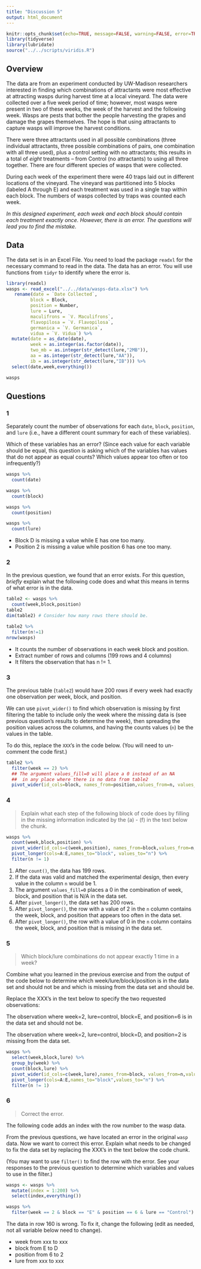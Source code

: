 ```yaml
---
title: "Discussion 5"
output: html_document
---
```


```r
knitr::opts_chunk$set(echo=TRUE, message=FALSE, warning=FALSE, error=TRUE)
library(tidyverse)
library(lubridate)
source("../../scripts/viridis.R")
```


## Overview

The data are from an experiment conducted by UW-Madison researchers interested in finding which combinations of attractants were most effective at attracting wasps during harvest time at a local vineyard. The data were collected over a five week period of time; however, most wasps were present in two of these weeks, the week of the harvest and the following week. Wasps are pests that bother the people harvesting the grapes and damage the grapes themselves. The hope is that using attractants to capture wasps will improve the harvest conditions.

There were three attractants used in all possible combinations (three individual attractants, three possible combinations of pairs, one combination with all three used), plus a control setting with no attractants; this results in a total of *eight* treatments -- from Control (no attractants) to using all three together. There are four different species of wasps that were collected.

During each week of the experiment there were 40 traps laid out in different locations of the vineyard. The vineyard was partitioned into 5 blocks (labeled A through E) and each treatment was used in a single trap within each block. The numbers of wasps collected by traps was counted each week.

*In this designed experiment, each week and each block should contain each treatment exactly once. However, there is an error. The questions will lead you to find the mistake.*


## Data

The data set is in an Excel File. You need to load the package `readxl` for the necessary command to read in the data. The data has an error. You will use functions from `tidyr` to identify where the error is.


```r
library(readxl)
wasps <- read_excel("../../data/wasps-data.xlsx") %>%
   rename(date = `Date Collected`,
         block = Block,
         position = Number,
         lure = Lure,
         maculifrons = `V. Maculifrons`,
         flavopilosa = `V. Flavopilosa`,
         germanica = `V. Germanica`,
         vidua = `V. Vidua`) %>%
  mutate(date = as_date(date),
         week = as.integer(as.factor(date)),
         two_mb = as.integer(str_detect(lure,"2MB")),
         aa = as.integer(str_detect(lure,"AA")),
         ib = as.integer(str_detect(lure,"IB"))) %>%
  select(date,week,everything())

wasps
```




## Questions


### 1

Separately count the number of observations for each `date`, `block`, `position`, and `lure` (i.e., have a different count summary for each of these variables).

Which of these variables has an error? (Since each value for each variable should be equal, this question is asking which of the variables has values that do not appear as equal counts? Which values appear too often or too infrequently?)


```r
wasps %>%
  count(date)

wasps %>%
  count(block)

wasps %>%
  count(position)

wasps %>%
  count(lure)
```


- Block D is missing a value while E has one too many. 
- Position 2 is missing a value while position 6 has one too many.

### 2

In the previous question, we found that an error exists.  For this question, *briefly* explain what the following code does and what this means in terms of what error is in the data.

```r
table2 <- wasps %>%
  count(week,block,position) 
table2
dim(table2) # Consider how many rows there should be.

table2 %>%
  filter(n!=1)
nrow(wasps)
```

- It counts the number of observations in each week block and position.
- Extract number of rows and columns (199 rows and 4 columns) 
- It filters the observation that has n != 1.

### 3

The previous table (`table2`) would have 200 rows if every week had exactly one observation per week, block, and position. 

We can use `pivot_wider()` to find which observation is missing by first filtering the table to include only the week where the missing data is (see previous question's results to determine the week), then spreading the position values across the columns, and having the counts values (`n`) be the values in the table. 

To do this, replace the `XXX`'s in the code below.  (You will need to un-comment the code first.)

```r
table2 %>%
  filter(week == 2) %>%
  ## The argument values_fill=0 will place a 0 instead of an NA
  ##  in any place where there is no data from table2
  pivot_wider(id_cols=block, names_from=position,values_from=n, values_fill=0)
```



### 4

> Explain what each step of the following block of code does by filling in the missing information indicated by the (a) - (f) in the text below the chunk.

```r
wasps %>%
  count(week,block,position) %>%
  pivot_wider(id_cols=c(week,position), names_from=block,values_from=n, values_fill=0) %>%
  pivot_longer(cols=A:E,names_to="block", values_to="n") %>%
  filter(n != 1)
```

1. After `count()`, the data has 199 rows.
2. If the data was valid and matched the experimental design, then every value in the column `n` would be 1.
3. The argument `values_fill=0` places a 0 in the combination of week, block, and position that is N/A in the data set.
4. After `pivot_longer()`, the data set has 200 rows.
5. After `pivot_longer()`, the row with a value of 2 in the `n` column contains the week, block, and position that appears too often in the data set.
6. After `pivot_longer()`, the row with a value of 0 in the `n` column contains the week, block, and position that is missing in the data set.



### 5

> Which block/lure combinations do not appear exactly 1 time in a week?

Combine what you learned in the previous exercise and from the output of the code below to determine which week/lure/block/position is in the data set and should not be and which is missing from the data set and should be.

Replace the XXX's in the text below to specify the two requested observations:

The observation where week=2, lure=control, block=E, and position=6 is in the data set and should not be.  

The observation where week=2, lure=control, block=D, and position=2 is missing from the data set.

```r
wasps %>%
  select(week,block,lure) %>%
  group_by(week) %>%
  count(block,lure) %>%
  pivot_wider(id_cols=c(week,lure),names_from=block, values_from=n,values_fill=0) %>%
  pivot_longer(cols=A:E,names_to="block",values_to="n") %>%
  filter(n != 1)

```



### 6

> Correct the error.

The following code adds an index with the row number to the wasp data. 

From the previous questions, we have located an error in the original `wasp` data.  Now we want to correct this error.  Explain what needs to be changed to fix the data set by replacing the XXX's in the text below the code chunk.

(You may want to use `filter()` to find the row with the error.  See your responses to the previous question to determine which variables and values to use in the filter.)

```r
wasps <- wasps %>%
  mutate(index = 1:200) %>%
  select(index,everything())

wasps %>%
  filter(week == 2 & block == "E" & position == 6 & lure == "Control")
```

The data in row 160 is wrong. 
To fix it, change the following (edit as needed, not all variable below need to change).

- week from xxx to xxx
- block from E to D
- position from 6 to 2
- lure from xxx to xxx

